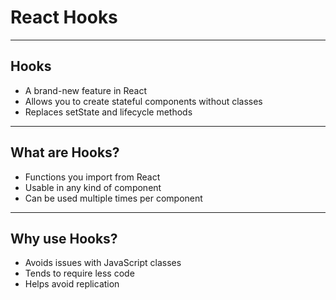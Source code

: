 


# React Hooks

---

## Hooks

- A brand-new feature in React
- Allows you to create stateful components without classes
- Replaces setState and lifecycle methods

---

## What are Hooks?

- Functions you import from React
- Usable in any kind of component
- Can be used multiple times per component

---

## Why use Hooks?

- Avoids issues with JavaScript classes
- Tends to require less code
- Helps avoid replication